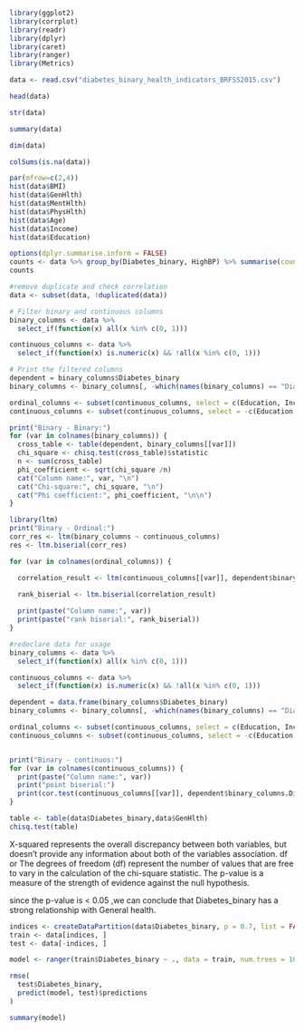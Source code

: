 ```{r}
library(ggplot2)
library(corrplot)
library(readr)
library(dplyr)
library(caret)
library(ranger)
library(Metrics)
```


```{r}
data <- read.csv("diabetes_binary_health_indicators_BRFSS2015.csv")
```

```{r}
head(data)
```
```{r}
str(data)
```

```{r}
summary(data)
```
```{r}
dim(data)
```

```{r}
colSums(is.na(data))
```
```{r}
par(mfrow=c(2,4))
hist(data$BMI)
hist(data$GenHlth)
hist(data$MentHlth)
hist(data$PhysHlth)
hist(data$Age)
hist(data$Income)
hist(data$Education)
```
```{r}
options(dplyr.summarise.inform = FALSE)
counts <- data %>% group_by(Diabetes_binary, HighBP) %>% summarise(count = n())
counts
```

```{r}
#remove duplicate and check correlation
data <- subset(data, !duplicated(data))

# Filter binary and continuous columns
binary_columns <- data %>%
  select_if(function(x) all(x %in% c(0, 1)))

continuous_columns <- data %>%
  select_if(function(x) is.numeric(x) && !all(x %in% c(0, 1)))

# Print the filtered columns
dependent = binary_columns$Diabetes_binary
binary_columns <- binary_columns[, -which(names(binary_columns) == "Diabetes_binary")]

ordinal_columns <- subset(continuous_columns, select = c(Education, Income, Age))
continuous_columns <- subset(continuous_columns, select = -c(Education, Income, Age))
```

```{r}
print("Binary - Binary:")
for (var in colnames(binary_columns)) {
  cross_table <- table(dependent, binary_columns[[var]])
  chi_square <- chisq.test(cross_table)$statistic
  n <- sum(cross_table)
  phi_coefficient <- sqrt(chi_square /n)
  cat("Column name:", var, "\n")
  cat("Chi-square:", chi_square, "\n")
  cat("Phi coefficient:", phi_coefficient, "\n\n")
}
```


```{r}
library(ltm)
print("Binary - Ordinal:")
corr_res <- ltm(binary_columns ~ continuous_columns)
res <- ltm.biserial(corr_res)

for (var in colnames(ordinal_columns)) {

  correlation_result <- ltm(continuous_columns[[var]], dependent$binary_columns.Diabetes_binary)

  rank_biserial <- ltm.biserial(correlation_result)
  
  print(paste("Column name:", var))
  print(paste("rank biserial:", rank_biserial))
}
```
```{r}
#redeclare data for usage
binary_columns <- data %>%
  select_if(function(x) all(x %in% c(0, 1)))

continuous_columns <- data %>%
  select_if(function(x) is.numeric(x) && !all(x %in% c(0, 1)))

dependent = data.frame(binary_columns$Diabetes_binary)
binary_columns <- binary_columns[, -which(names(binary_columns) == "Diabetes_binary")]

ordinal_columns <- subset(continuous_columns, select = c(Education, Income, Age))
continuous_columns <- subset(continuous_columns, select = -c(Education, Income, Age))


print("Binary - continuos:")
for (var in colnames(continuous_columns)) {
  print(paste("Column name:", var))
  print("point biserial:")
  print(cor.test(continuous_columns[[var]], dependent$binary_columns.Diabetes_binary))
}
```

```{r}
table <- table(data$Diabetes_binary,data$GenHlth)
chisq.test(table)
```
X-squared represents the overall discrepancy between both variables, but doesn't provide any information about both of the variables association.
df or The degrees of freedom (df) represent the number of values that are free to vary in the calculation of the chi-square statistic.
The p-value is a measure of the strength of evidence against the null hypothesis.

since the p-value is < 0.05 ,we can conclude that Diabetes_binary has a strong relationship with General health. 

```{r}
indices <- createDataPartition(data$Diabetes_binary, p = 0.7, list = FALSE)
train <- data[indices, ]
test <- data[-indices, ]

model <- ranger(train$Diabetes_binary ~ ., data = train, num.trees = 100)

rmse(
  test$Diabetes_binary, 
  predict(model, test)$predictions
)

summary(model)

```





